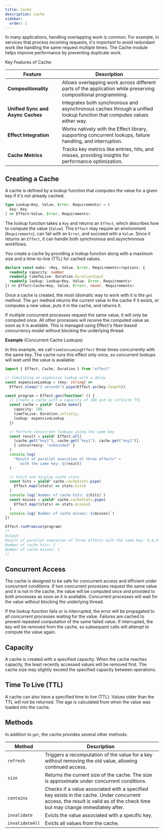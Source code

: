 ```yaml
---
title: Cache
description: Cache
sidebar:
  order: 1
---
```


In many applications, handling overlapping work is common. For example, in services that process incoming requests, it's important to avoid redundant work like handling the same request multiple times. The Cache module helps improve performance by preventing duplicate work.

Key Features of Cache:

| Feature                           | Description                                                                                                            |
| --------------------------------- | ---------------------------------------------------------------------------------------------------------------------- |
| **Compositionality**              | Allows overlapping work across different parts of the application while preserving compositional programming.          |
| **Unified Sync and Async Caches** | Integrates both synchronous and asynchronous caches through a unified lookup function that computes values either way. |
| **Effect Integration**            | Works natively with the Effect library, supporting concurrent lookups, failure handling, and interruption.             |
| **Cache Metrics**                 | Tracks key metrics like entries, hits, and misses, providing insights for performance optimization.                    |

## Creating a Cache

A cache is defined by a lookup function that computes the value for a given key if it's not already cached:

```ts showLineNumbers=false
type Lookup<Key, Value, Error, Requirements> = (
  key: Key
) => Effect<Value, Error, Requirements>
```

The lookup function takes a `Key` and returns an `Effect`, which describes how to compute the value (`Value`). This `Effect` may require an environment (`Requirements`), can fail with an `Error`, and succeed with a `Value`. Since it returns an `Effect`, it can handle both synchronous and asynchronous workflows.

You create a cache by providing a lookup function along with a maximum size and a time-to-live (TTL) for cached values.

```ts showLineNumbers=false
declare const make: <Key, Value, Error, Requirements>(options: {
  readonly capacity: number
  readonly timeToLive: Duration.DurationInput
  readonly lookup: Lookup<Key, Value, Error, Requirements>
}) => Effect<Cache<Key, Value, Error>, never, Requirements>
```

Once a cache is created, the most idiomatic way to work with it is the `get` method.
The `get` method returns the current value in the cache if it exists, or computes a new value, puts it in the cache, and returns it.

If multiple concurrent processes request the same value, it will only be computed once. All other processes will receive the computed value as soon as it is available. This is managed using Effect's fiber-based concurrency model without blocking the underlying thread.

**Example** (Concurrent Cache Lookups)

In this example, we call `timeConsumingEffect` three times concurrently with the same key.
The cache runs this effect only once, so concurrent lookups will wait until the value is available:

```ts twoslash
import { Effect, Cache, Duration } from "effect"

// Simulating an expensive lookup with a delay
const expensiveLookup = (key: string) =>
  Effect.sleep("2 seconds").pipe(Effect.as(key.length))

const program = Effect.gen(function* () {
  // Create a cache with a capacity of 100 and an infinite TTL
  const cache = yield* Cache.make({
    capacity: 100,
    timeToLive: Duration.infinity,
    lookup: expensiveLookup
  })

  // Perform concurrent lookups using the same key
  const result = yield* Effect.all(
    [cache.get("key1"), cache.get("key1"), cache.get("key1")],
    { concurrency: "unbounded" }
  )
  console.log(
    "Result of parallel execution of three effects" +
      `with the same key: ${result}`
  )

  // Fetch and display cache stats
  const hits = yield* cache.cacheStats.pipe(
    Effect.map((stats) => stats.hits)
  )
  console.log(`Number of cache hits: ${hits}`)
  const misses = yield* cache.cacheStats.pipe(
    Effect.map((stats) => stats.misses)
  )
  console.log(`Number of cache misses: ${misses}`)
})

Effect.runPromise(program)
/*
Output:
Result of parallel execution of three effects with the same key: 4,4,4
Number of cache hits: 2
Number of cache misses: 1
*/
```

## Concurrent Access

The cache is designed to be safe for concurrent access and efficient under concurrent conditions. If two concurrent processes request the same value and it is not in the cache, the value will be computed once and provided to both processes as soon as it is available. Concurrent processes will wait for the value without blocking the underlying thread.

If the lookup function fails or is interrupted, the error will be propagated to all concurrent processes waiting for the value. Failures are cached to prevent repeated computation of the same failed value. If interrupted, the key will be removed from the cache, so subsequent calls will attempt to compute the value again.

## Capacity

A cache is created with a specified capacity. When the cache reaches capacity, the least recently accessed values will be removed first. The cache size may slightly exceed the specified capacity between operations.

## Time To Live (TTL)

A cache can also have a specified time to live (TTL). Values older than the TTL will not be returned. The age is calculated from when the value was loaded into the cache.

## Methods

In addition to `get`, the cache provides several other methods:

| Method          | Description                                                                                                                                                                |
| --------------- | -------------------------------------------------------------------------------------------------------------------------------------------------------------------------- |
| `refresh`       | Triggers a recomputation of the value for a key without removing the old value, allowing continued access.                                                                 |
| `size`          | Returns the current size of the cache. The size is approximate under concurrent conditions.                                                                                |
| `contains`      | Checks if a value associated with a specified key exists in the cache. Under concurrent access, the result is valid as of the check time but may change immediately after. |
| `invalidate`    | Evicts the value associated with a specific key.                                                                                                                           |
| `invalidateAll` | Evicts all values from the cache.                                                                                                                                          |
